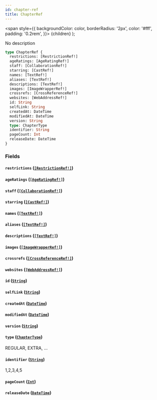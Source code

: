 ```yaml
---
id: chapter-ref
title: ChapterRef
---
```


<span
style={{
      backgroundColor: color,
      borderRadius: '2px',
      color: '#fff',
      padding: '0.2rem',
    }}>
{children}
</span>
);

No description

```graphql
type ChapterRef {
  restrictions: [RestrictionRef!]
  ageRatings: [AgeRatingRef!]
  staff: [CollaborationRef!]
  starring: [CastRef!]
  names: [TextRef!]
  aliases: [TextRef!]
  descriptions: [TextRef!]
  images: [ImageWrapperRef!]
  crossrefs: [CrossReferenceRef!]
  websites: [WebAddressRef!]
  id: String
  selfLink: String
  createdAt: DateTime
  modifiedAt: DateTime
  version: String
  type: ChapterType
  identifier: String
  pageCount: Int
  releaseDate: DateTime
}
```

### Fields

#### `restrictions` ([`[RestrictionRef!]`](/docs/schema/inputs/restriction-ref))

#### `ageRatings` ([`[AgeRatingRef!]`](/docs/schema/inputs/age-rating-ref))

#### `staff` ([`[CollaborationRef!]`](/docs/schema/inputs/collaboration-ref))

#### `starring` ([`[CastRef!]`](/docs/schema/inputs/cast-ref))

#### `names` ([`[TextRef!]`](/docs/schema/inputs/text-ref))

#### `aliases` ([`[TextRef!]`](/docs/schema/inputs/text-ref))

#### `descriptions` ([`[TextRef!]`](/docs/schema/inputs/text-ref))

#### `images` ([`[ImageWrapperRef!]`](/docs/schema/inputs/image-wrapper-ref))

#### `crossrefs` ([`[CrossReferenceRef!]`](/docs/schema/inputs/cross-reference-ref))

#### `websites` ([`[WebAddressRef!]`](/docs/schema/inputs/web-address-ref))

#### `id` ([`String`](/docs/schema/scalars/string))

#### `selfLink` ([`String`](/docs/schema/scalars/string))

#### `createdAt` ([`DateTime`](/docs/schema/scalars/date-time))

#### `modifiedAt` ([`DateTime`](/docs/schema/scalars/date-time))

#### `version` ([`String`](/docs/schema/scalars/string))

#### `type` ([`ChapterType`](/docs/schema/enums/chapter-type))

REGULAR, EXTRA, ...

#### `identifier` ([`String`](/docs/schema/scalars/string))

1,2,3,4,5

#### `pageCount` ([`Int`](/docs/schema/scalars/int))

#### `releaseDate` ([`DateTime`](/docs/schema/scalars/date-time))
